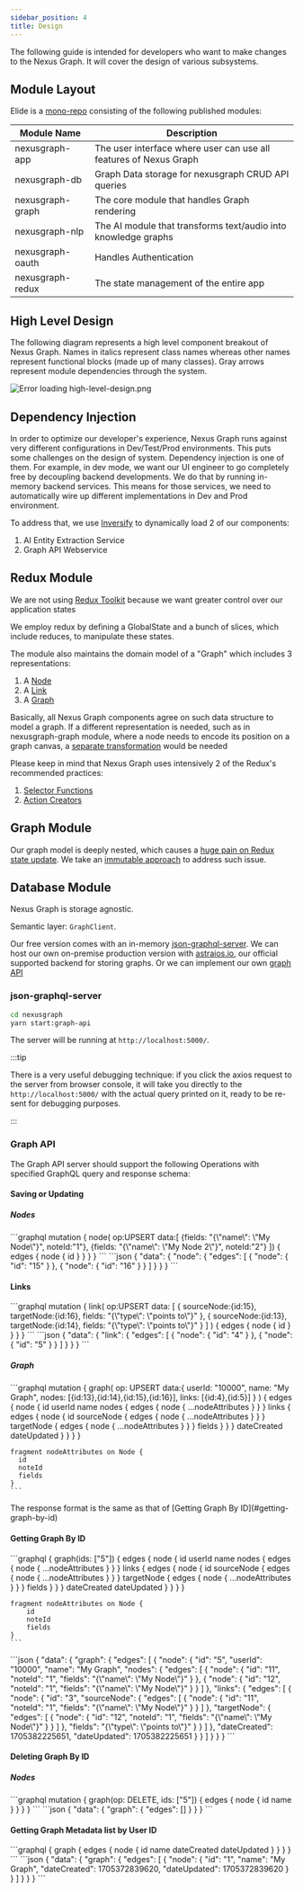 ```yaml
---
sidebar_position: 4
title: Design
---
```



The following guide is intended for developers who want to make changes to the Nexus Graph. It will cover the design of
various subsystems.

Module Layout
-------------

Elide is a [mono-repo](https://qubitpi.github.io/monorepo.tools/) consisting of the following published modules:

| Module Name      | Description                                                       |
|------------------|-------------------------------------------------------------------|
| nexusgraph-app   | The user interface where user can use all features of Nexus Graph |
| nexusgraph-db    | Graph Data storage for nexusgraph CRUD API queries                |
| nexusgraph-graph | The core module that handles Graph rendering                      |
| nexusgraph-nlp   | The AI module that transforms text/audio into knowledge graphs    |
| nexusgraph-oauth | Handles Authentication                                            |
| nexusgraph-redux | The state management of the entire app                            |

High Level Design
-----------------

The following diagram represents a high level component breakout of Nexus Graph. Names in italics represent class names
whereas other names represent functional blocks (made up of many classes). Gray arrows represent module dependencies
through the system.

![Error loading high-level-design.png](./img/high-level-design.png)

Dependency Injection
--------------------

In order to optimize our developer's experience, Nexus Graph runs against very different configurations in
Dev/Test/Prod environments. This puts some challenges on the design of system. Dependency injection is one of them.
For example, in dev mode, we want our UI engineer to go completely free by decoupling backend developments. We do that
by running in-memory backend services. This means for those services, we need to automatically wire up different
implementations in Dev and Prod environment.

To address that, we use [Inversify] to dynamically load 2 of our components:

1. AI Entity Extraction Service
2. Graph API Webservice

Redux Module
------------

We are not using [Redux Toolkit](https://redux-toolkit.qubitpi.org/) because we want greater control over our
application states

We employ redux by defining a GlobalState and a bunch of slices, which include reduces, to manipulate these states.

The module also maintains the domain model of a "Graph" which includes 3 representations:

1. A [Node][Graph Node]
2. A [Link][Graph Link]
3. A [Graph][Graph]

Basically, all Nexus Graph components agree on such data structure to model a graph. If a different representation is
needed, such as in nexusgraph-graph module, where a node needs to encode its position on a graph canvas, a
[separate transformation](https://nexusgraph.qubitpi.org/api/functions/nexusgraph_graph_src_mappers.mapToBasicNodes.html)
would be needed

Please keep in mind that Nexus Graph uses intensively 2 of the Redux's recommended practices:

1. [Selector Functions][Redux Action Creators]
2. [Action Creators][Redux Selector Functions]

Graph Module
------------

Our graph model is deeply nested, which causes a
[huge pain on Redux state update](https://stackoverflow.com/questions/62373936/component-not-updating-on-deeply-nested-redux-object).
We take an
[immutable approach](https://redux.qubitpi.org/usage/structuring-reducers/immutable-update-patterns/#immutable-update-utility-libraries)
to address such issue.

Database Module
---------------

Nexus Graph is storage agnostic.

Semantic layer: `GraphClient`.

Our free version comes with an in-memory [json-graphql-server]. We can host our own on-premise production version with
[astraios.io], our official supported backend for storing graphs. Or we can implement our own [graph API](#graph-api)

### json-graphql-server

```bash
cd nexusgraph
yarn start:graph-api
```

The server will be running at `http://localhost:5000/`.

:::tip

There is a very useful debugging technique: if you click the axios request to the server from browser console, it will
take you directly to the `http://localhost:5000/` with the actual query printed on it, ready to be re-sent for debugging
purposes.

:::

### Graph API

The Graph API server should support the following Operations with specified GraphQL query and response schema:

#### Saving or Updating

##### Nodes

<Tabs>
  <TabItem value="graphql-query" label="GraphQL Query" default>
    ```graphql
    mutation {
        node(
          op:UPSERT
          data:[
            {fields: "{\"name\": \"My Node\"}", noteId:"1"},
            {fields: "{\"name\": \"My Node 2\"}", noteId:"2"}
          ]) {
            edges {
                node {
                    id
                }
            }
        }
    }
    ```
  </TabItem>
  <TabItem value="graphql-response" label="Response">
    ```json
    {
      "data": {
        "node": {
          "edges": [
            {
              "node": {
                "id": "15"
              }
            },
            {
              "node": {
                "id": "16"
              }
            }
          ]
        }
      }
    }
    ```
  </TabItem>
</Tabs>

#### Links

<Tabs>
  <TabItem value="graphql-query" label="GraphQL Query" default>
    ```graphql
    mutation {
        link(
            op:UPSERT
            data: [
              {
                sourceNode:{id:15},
                targetNode:{id:16},
                fields: "{\"type\": \"points to\"}"
              },
              {
                sourceNode:{id:13},
                targetNode:{id:14},
                fields: "{\"type\": \"points to\"}"
              }
            ]
        ) {
            edges {
                node {
                    id
                }
            }
        }
    }
    ```
  </TabItem>
  <TabItem value="graphql-response" label="Response">
    ```json
    {
      "data": {
        "link": {
          "edges": [
            {
              "node": {
                "id": "4"
              }
            },
            {
              "node": {
                "id": "5"
              }
            }
          ]
        }
      }
    }
    ```
  </TabItem>
</Tabs>

##### Graph

<Tabs>
  <TabItem value="graphql-query" label="GraphQL Query" default>
    ```graphql
    mutation {
        graph(
            op: UPSERT
            data:{
                userId: "10000",
                name: "My Graph",
                nodes: [{id:13},{id:14},{id:15},{id:16}],
                links: [{id:4},{id:5}]
            }
        ) {
          edges {
            node {
                id
                userId
                name
                nodes {
                    edges {
                        node {
                            ...nodeAttributes
                        }
                    }
                }
                links {
                    edges {
                        node {
                            id
                            sourceNode {
                                edges {
                                    node {
                                        ...nodeAttributes
                                    }
                                }
                            }
                            targetNode {
                                edges {
                                    node {
                                        ...nodeAttributes
                                    }
                                }
                            }
                            fields
                        }
                    }
                }
                dateCreated
                dateUpdated
            }
          }
        }
    }

    fragment nodeAttributes on Node {
      id
      noteId
      fields
    }
    ```

  </TabItem>
  <TabItem value="graphql-response" label="Response">
    The response format is the same as that of [Getting Graph By ID](#getting-graph-by-id)
  </TabItem>
</Tabs>

#### Getting Graph By ID

<Tabs>
  <TabItem value="graphql-query" label="GraphQL Query" default>
    ```graphql
    {
        graph(ids: ["5"]) {
            edges {
                node {
                    id
                    userId
                    name
                    nodes {
                        edges {
                            node {
                                ...nodeAttributes
                            }
                        }
                    }
                    links {
                        edges {
                            node {
                                id
                                sourceNode {
                                    edges {
                                        node {
                                            ...nodeAttributes
                                        }
                                    }
                                }
                                targetNode {
                                    edges {
                                        node {
                                            ...nodeAttributes
                                        }
                                    }
                                }
                                fields
                            }
                        }
                    }
                    dateCreated
                    dateUpdated
                }
            }
        }
    }

    fragment nodeAttributes on Node {
        id
        noteId
        fields
    }
    ```

  </TabItem>
  <TabItem value="graphql-response" label="Response">
    ```json
    {
      "data": {
        "graph": {
          "edges": [
            {
              "node": {
                "id": "5",
                "userId": "10000",
                "name": "My Graph",
                "nodes": {
                  "edges": [
                    {
                      "node": {
                        "id": "11",
                        "noteId": "1",
                        "fields": "{\"name\": \"My Node\"}"
                      }
                    },
                    {
                      "node": {
                        "id": "12",
                        "noteId": "1",
                        "fields": "{\"name\": \"My Node\"}"
                      }
                    }
                  ]
                },
                "links": {
                  "edges": [
                    {
                      "node": {
                        "id": "3",
                        "sourceNode": {
                          "edges": [
                            {
                              "node": {
                                "id": "11",
                                "noteId": "1",
                                "fields": "{\"name\": \"My Node\"}"
                              }
                            }
                          ]
                        },
                        "targetNode": {
                          "edges": [
                            {
                              "node": {
                                "id": "12",
                                "noteId": "1",
                                "fields": "{\"name\": \"My Node\"}"
                              }
                            }
                          ]
                        },
                        "fields": "{\"type\": \"points to\"}"
                      }
                    }
                  ]
                },
                "dateCreated": 1705382225651,
                "dateUpdated": 1705382225651
              }
            }
          ]
        }
      }
    }
    ```
  </TabItem>
</Tabs>

#### Deleting Graph By ID

##### Nodes

<Tabs>
  <TabItem value="graphql-query" label="GraphQL Query" default>
    ```graphql
    mutation {
      graph(op: DELETE, ids: ["5"]) {
        edges {
          node {
            id
            name
          }
        }
      }
    }
    ```

  </TabItem>
  <TabItem value="graphql-response" label="Response">
    ```json
    {
      "data": {
        "graph": {
          "edges": []
        }
      }
    }
    ```

  </TabItem>
</Tabs>

#### Getting Graph Metadata list by User ID

<Tabs>
  <TabItem value="graphql-query" label="GraphQL Query" default>
    ```graphql
    {
      graph {
          edges {
              node {
                id
                name
                dateCreated
                dateUpdated
              }
          }
      }
    }
    ```
  </TabItem>
  <TabItem value="graphql-response" label="Response">
    ```json
    {
      "data": {
        "graph": {
          "edges": [
            {
              "node": {
                "id": "1",
                "name": "My Graph",
                "dateCreated": 1705372839620,
                "dateUpdated": 1705372839620
              }
            }
          ]
        }
      }
    }
    ```
  </TabItem>
</Tabs>

[astraios.io]: https://astraios.io

[json-graphql-server]: https://github.com/QubitPi/json-graphql-server

[Graph]: https://nexusgraph.qubitpi.org/api/interfaces/nexusgraph_redux_src_graph_graphDuck.Graph.html
[Graph Link]: https://nexusgraph.qubitpi.org/api/interfaces/nexusgraph_redux_src_graph_graphDuck.Link.html
[Graph Node]: https://nexusgraph.qubitpi.org/api/interfaces/nexusgraph_redux_src_graph_graphDuck.Node.html

[Inversify]:https://inversify.qubitpi.org/

[Redux Action Creators]: https://redux.qubitpi.org/style-guide/#use-action-creators
[Redux Selector Functions]: https://redux.qubitpi.org/usage/deriving-data-selectors/#basic-selector-concepts
